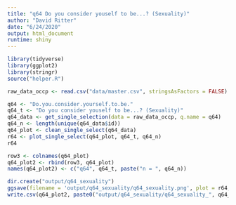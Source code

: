 ```yaml
---
title: "q64 Do you consider youself to be...? (Sexuality)"
author: "David Ritter"
date: "6/24/2020"
output: html_document
runtime: shiny
---
```


```r
library(tidyverse)
library(ggplot2)
library(stringr)
source("helper.R")
```

```r
raw_data_occp <- read.csv("data/master.csv", stringsAsFactors = FALSE)
```

```r
q64 <- "Do.you.consider.yourself.to.be."
q64_t <- "Do you consider youself to be...? (Sexuality)"
q64_data <- get_single_selection(data = raw_data_occp, q.name = q64)
q64_n <- length(unique(q64_data$id))
q64_plot <- clean_single_select(q64_data)
r64 <- plot_single_select(q64_plot, q64_t, q64_n)
r64
```

```r
row3 <- colnames(q64_plot)
q64_plot2 <- rbind(row3, q64_plot)
names(q64_plot2) <- c("q64", q64_t, paste("n = ", q64_n))
```

```r
dir.create("output/q64_sexuality")
ggsave(filename = 'output/q64_sexuality/q64_sexuality.png', plot = r64, device = 'png')
write.csv(q64_plot2, paste0("output/q64_sexuality/q64_sexuality_", q64_n,".csv"), row.names=F)
```


